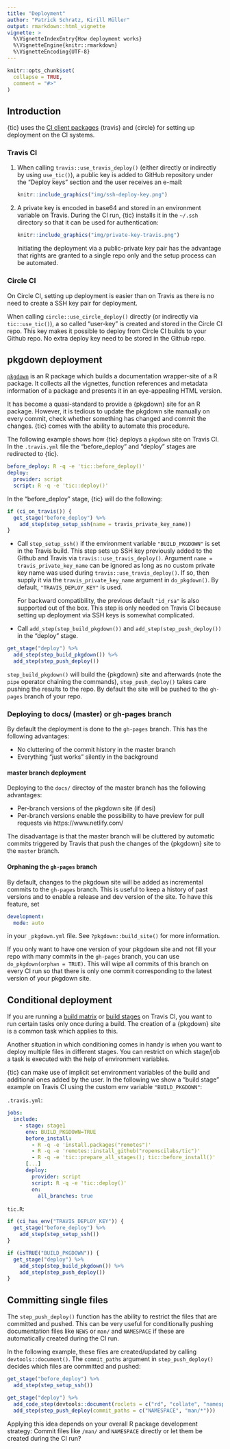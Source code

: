 ```yaml
---
title: "Deployment"
author: "Patrick Schratz, Kirill Müller"
output: rmarkdown::html_vignette
vignette: >
  %\VignetteIndexEntry{How deployment works}
  %\VignetteEngine{knitr::rmarkdown}
  %\VignetteEncoding{UTF-8}
---
```


```r
knitr::opts_chunk$set(
  collapse = TRUE,
  comment = "#>"
)
```

## Introduction

{tic} uses the [CI client packages](ci-client-packages.html) {travis} and {circle} for setting up deployment on the CI systems.

### Travis CI

1. When calling `travis::use_travis_deploy()` (either directly or indirectly by using `use_tic()`), a public key is added to GitHub repository under the "Deploy keys" section and the user receives an e-mail:

    ```r
    knitr::include_graphics("img/ssh-deploy-key.png")
    ```
    
2. A private key is encoded in base64 and stored in an environment variable on Travis. 
   During the CI run, {tic} installs it in the `~/.ssh` directory so that it can be used for authentication:

    ```r
    knitr::include_graphics("img/private-key-travis.png")
    ```
    
    Initiating the deployment via a public-private key pair has the advantage that rights are granted to a single repo only and the setup process can be automated.
    
### Circle CI

On Circle CI, setting up deployment is easier than on Travis as there is no need to create a SSH key pair for deployment.

When calling `circle::use_circle_deploy()` directly (or indirectly via `tic::use_tic()`), a so called "user-key" is created and stored in the Circle CI repo.
This key makes it possible to deploy from Circle CI builds to your Github repo.
No extra deploy key need to be stored in the Github repo.

## pkgdown deployment

[`pkgdown`](https://github.com/r-lib/pkgdown) is an R package which builds a documentation wrapper-site of a R package.
It collects all the vignettes, function references and metadata information of a package and presents it in an eye-appealing HTML version.

It has become a quasi-standard to provide a {pkgdown} site for an R package.
However, it is tedious to update the pkgdown site manually on every commit, check whether something has changed and commit the changes.
{tic} comes with the ability to automate this procedure.

The following example shows how {tic} deploys a `pkgdown` site on Travis CI.
In the `.travis.yml` file the "before_deploy" and "deploy" stages are redirected to {tic}.

```yml
before_deploy: R -q -e 'tic::before_deploy()'
deploy:
  provider: script
  script: R -q -e 'tic::deploy()'
```

In the "before_deploy" stage, {tic} will do the following:

```r
if (ci_on_travis()) {
  get_stage("before_deploy") %>%
    add_step(step_setup_ssh(name = travis_private_key_name))
}
```

- Call `step_setup_ssh()` if the environment variable `"BUILD_PKGDOWN"` is set in the Travis build. 
  This step sets up SSH key previously added to the Github and Travis via `travis::use_travis_deploy()`.
  Argument `name = travis_private_key_name` can be ignored as long as no custom private key name was used during `travis::use_travis_deploy()`. 
  If so, then supply it via the `travis_private_key_name` argument in `do_pkgdown()`.
  By default, `"TRAVIS_DEPLOY_KEY"` is used. 
  
  For backward compatibility, the previous default `"id_rsa"` is also supported out of the box.
  This step is only needed on Travis CI because setting up deployment via SSH keys is somewhat complicated.
  
- Call `add_step(step_build_pkgdown())` and `add_step(step_push_deploy())` in the "deploy" stage.

```r
get_stage("deploy") %>%
  add_step(step_build_pkgdown()) %>%
  add_step(step_push_deploy())
```

`step_build_pkgdown()` will build the {pkgdown} site and afterwards (note the `pipe` operator chaining the commands), `step_push_deploy()` takes care pushing the results to the repo.
By default the site will be pushed to the `gh-pages` branch of your repo.
    
### Deploying to docs/ (master) or gh-pages branch

By default the deployment is done to the `gh-pages` branch.
This has the following advantages:

- No cluttering of the commit history in the master branch
- Everything "just works" silently in the background

#### master branch deployment

Deploying to the `docs/` directoy of the master branch has the following advantages:

- Per-branch versions of the pkgdown site (if desi)
- Per-branch versions enable the possibility to have preview for pull requests via https://www.netlify.com/

The disadvantage is that the master branch will be cluttered by automatic commits triggered by Travis that push the changes of the {pkgdown} site to the `master` branch.

#### Orphaning the `gh-pages` branch

By default, changes to the pkgdown site will be added as incremental commits to the `gh-pages` branch.
This is useful to keep a history of past versions and to enable a release and dev version of the site.
To have this feature, set 

```yml
development:
  mode: auto
```

in your `_pkgdown.yml` file.
See `?pkgdown::build_site()` for more information.

If you only want to have one version of your pkgdown site and not fill your repo with many commits in the `gh-pages` branch, you can use `do_pkgdown(orphan = TRUE)`.
This will wipe all commits of this branch on every CI run so that there is only one commit corresponding to the latest version of your pkgdown site.

## Conditional deployment

If you are running a [build matrix](https://docs.travis-ci.com/user/build-matrix/) or [build stages](https://docs.travis-ci.com/user/build-stages/) on Travis CI, you want to run certain tasks only once during a build. 
The creation of a {pkgdown} site is a common task which applies to this.

Another situation in which conditioning comes in handy is when you want to deploy multiple files in different stages.
You can restrict on which stage/job a task is executed with the help of environment variables.

{tic} can make use of implicit set environment variables of the build and additional ones added by the user.
In the following we show a "build stage" example on Travis CI using the custom env variable `"BUILD_PKGDOWN"`:

`.travis.yml`:

```yml
jobs:
  include:
    - stage: stage1
      env: BUILD_PKGDOWN=TRUE
      before_install: 
        - R -q -e 'install.packages("remotes")'
        - R -q -e 'remotes::install_github("ropenscilabs/tic")'
        - R -q -e 'tic::prepare_all_stages(); tic::before_install()'
      [...]
      deploy:
        provider: script
        script: R -q -e 'tic::deploy()'
        on:
          all_branches: true
```

`tic.R`:

```r
if (ci_has_env("TRAVIS_DEPLOY_KEY")) {
  get_stage("before_deploy") %>%
    add_step(step_setup_ssh())
}

if (isTRUE("BUILD_PKGDOWN")) {
  get_stage("deploy") %>%
    add_step(step_build_pkgdown()) %>%
    add_step(step_push_deploy())
}
```

## Committing single files

The `step_push_deploy()` function has the ability to restrict the files that are committed and pushed.
This can be very useful for conditionally pushing documentation files like `NEWS` or `man/` and `NAMESPACE` if these are automatically created during the CI run.

In the following example, these files are created/updated by calling `devtools::document()`.
The `commit_paths` argument in `step_push_deploy()` decides which files are committed and pushed:

```r
get_stage("before_deploy") %>%
  add_step(step_setup_ssh())

get_stage("deploy") %>%
  add_code_step(devtools::document(roclets = c("rd", "collate", "namespace"))) %>%
  add_step(step_push_deploy(commit_paths = c("NAMESPACE", "man/*")))
```

Applying this idea depends on your overall R package development strategy: Commit files like `/man/` and `NAMESPACE` directly or let them be created during the CI run?
